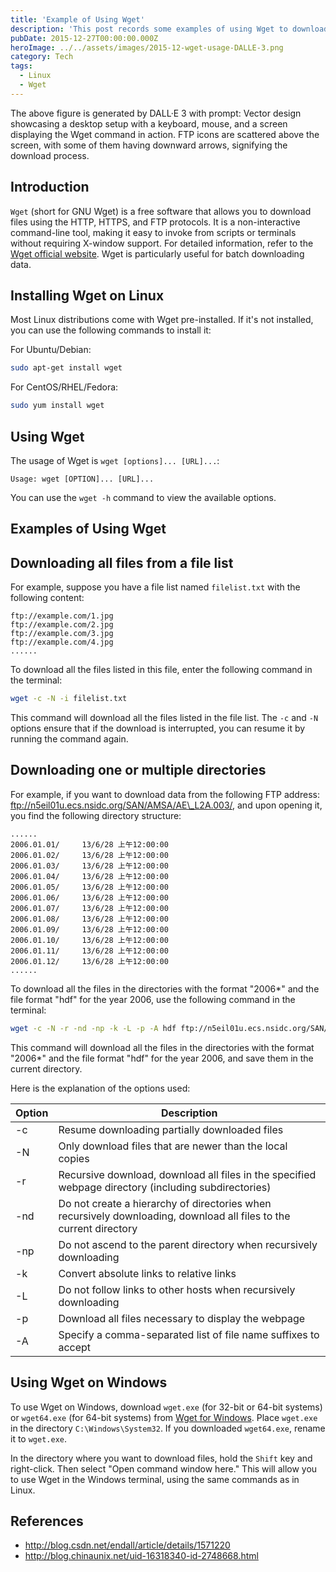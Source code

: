 ```yaml
---
title: 'Example of Using Wget'
description: 'This post records some examples of using Wget to download data from FTP sites.'
pubDate: 2015-12-27T00:00:00.000Z
heroImage: ../../assets/images/2015-12-wget-usage-DALLE-3.png
category: Tech
tags:
  - Linux
  - Wget
---
```


The above figure is generated by DALL·E 3 with prompt: Vector design showcasing a desktop setup with a keyboard, mouse, and a screen displaying the Wget command in action. FTP icons are scattered above the screen, with some of them having downward arrows, signifying the download process.

## Introduction

`Wget` (short for GNU Wget) is a free software that allows you to download files using the HTTP, HTTPS, and FTP protocols. It is a non-interactive command-line tool, making it easy to invoke from scripts or terminals without requiring X-window support. For detailed information, refer to the [Wget official website](http://www.gnu.org/software/wget/wget.html). Wget is particularly useful for batch downloading data.

## Installing Wget on Linux

Most Linux distributions come with Wget pre-installed. If it's not installed, you can use the following commands to install it:

For Ubuntu/Debian:

```bash
sudo apt-get install wget
```

For CentOS/RHEL/Fedora:

```bash
sudo yum install wget
```

## Using Wget

The usage of Wget is `wget [options]... [URL]...`:

```
Usage: wget [OPTION]... [URL]...
```

You can use the `wget -h` command to view the available options.

## Examples of Using Wget

Downloading all files from a file list
--------------------------------------

For example, suppose you have a file list named `filelist.txt` with the following content:

```
ftp://example.com/1.jpg
ftp://example.com/2.jpg
ftp://example.com/3.jpg
ftp://example.com/4.jpg
......
```

To download all the files listed in this file, enter the following command in the terminal:

```bash
wget -c -N -i filelist.txt
```

This command will download all the files listed in the file list. The `-c` and `-N` options ensure that if the download is interrupted, you can resume it by running the command again.

Downloading one or multiple directories
---------------------------------------

For example, if you want to download data from the following FTP address: ftp://n5eil01u.ecs.nsidc.org/SAN/AMSA/AE\_L2A.003/, and upon opening it, you find the following directory structure:

```
......
2006.01.01/     13/6/28 上午12:00:00
2006.01.02/     13/6/28 上午12:00:00
2006.01.03/     13/6/28 上午12:00:00
2006.01.04/     13/6/28 上午12:00:00
2006.01.05/     13/6/28 上午12:00:00
2006.01.06/     13/6/28 上午12:00:00
2006.01.07/     13/6/28 上午12:00:00
2006.01.08/     13/6/28 上午12:00:00
2006.01.09/     13/6/28 上午12:00:00
2006.01.10/     13/6/28 上午12:00:00
2006.01.11/     13/6/28 上午12:00:00
2006.01.12/     13/6/28 上午12:00:00
......
```

To download all the files in the directories with the format "2006*" and the file format "hdf" for the year 2006, use the following command in the terminal:

```bash
wget -c -N -r -nd -np -k -L -p -A hdf ftp://n5eil01u.ecs.nsidc.org/SAN/AMSA/AE_L2A.003/2006*
```

This command will download all the files in the directories with the format "2006*" and the file format "hdf" for the year 2006, and save them in the current directory.

Here is the explanation of the options used:

|  Option | Description | 
| ------ | --------- | 
|  -c  |   Resume downloading partially downloaded files | 
| -N   |  Only download files that are newer than the local copies |
|  -r   |  Recursive download, download all files in the specified webpage directory (including subdirectories) |
|  -nd  |  Do not create a hierarchy of directories when recursively downloading, download all files to the current directory |
|  -np  |  Do not ascend to the parent directory when recursively downloading |
|  -k   |  Convert absolute links to relative links |
|  -L   |  Do not follow links to other hosts when recursively downloading |
|  -p   |  Download all files necessary to display the webpage |
|  -A   |  Specify a comma-separated list of file name suffixes to accept |

## Using Wget on Windows

To use Wget on Windows, download `wget.exe` (for 32-bit or 64-bit systems) or `wget64.exe` (for 64-bit systems) from [Wget for Windows](https://eternallybored.org/misc/wget/). Place `wget.exe` in the directory `C:\Windows\System32`. If you downloaded `wget64.exe`, rename it to `wget.exe`.

In the directory where you want to download files, hold the `Shift` key and right-click. Then select "Open command window here." This will allow you to use Wget in the Windows terminal, using the same commands as in Linux.

## References

- http://blog.csdn.net/endall/article/details/1571220
- http://blog.chinaunix.net/uid-16318340-id-2748668.html
